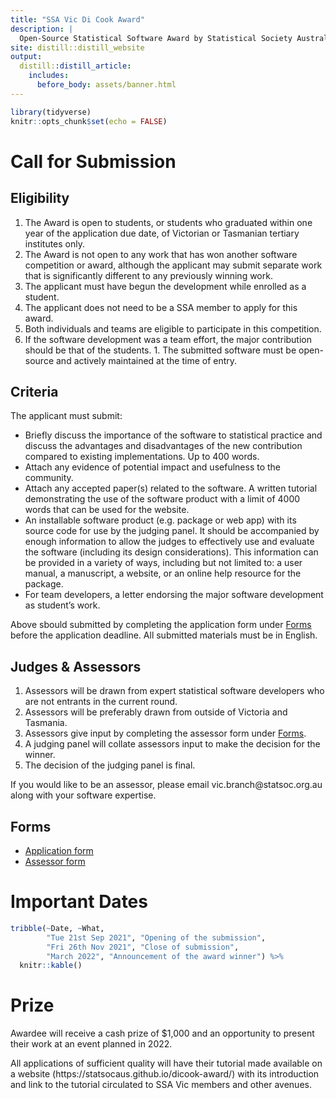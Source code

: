 ```yaml
---
title: "SSA Vic Di Cook Award"
description: |
  Open-Source Statistical Software Award by Statistical Society Australia, Victorian Branch
site: distill::distill_website
output: 
  distill::distill_article:
    includes:
      before_body: assets/banner.html
---
```


```r
library(tidyverse)
knitr::opts_chunk$set(echo = FALSE)
```


# <i class="fas fa-bullhorn"></i> Call for Submission

## Eligibility

1. The Award is open to students, or students who graduated within one year of the application due date, of Victorian or Tasmanian tertiary institutes only. 
1. The Award is not open to any work that has won another software competition or award, although the applicant may submit separate work that is significantly different to any previously winning work. 
1. The applicant must have begun the development while enrolled as a student. 
1. The applicant does not need to be a SSA member to apply for this award. 
1. Both individuals and teams are eligible to participate in this competition. 
1. If the software development was a team effort, the major contribution should be that of the students. 1. The submitted software must be open-source and actively maintained at the time of entry.

## Criteria

The applicant must submit:

* Briefly discuss the importance of the software to statistical practice and discuss the advantages and disadvantages of the new contribution compared to existing implementations. Up to 400 words.
* Attach any evidence of potential impact and usefulness to the community. 
* Attach any accepted paper(s) related to the software. 
A written tutorial demonstrating the use of the software product with a limit of 4000 words that can be used for the website.
* An installable software product (e.g. package or web app) with its source code for use by the judging panel. It should be accompanied by enough information to allow the judges to effectively use and evaluate the software (including its design considerations). This information can be provided in a variety of ways, including but not limited to: a user manual, a manuscript, a website, or an online help resource for the package.
* For team developers, a letter endorsing the major software development as student’s work.

Above sbould submitted by completing the application form under [Forms](#forms) before the application deadline. All submitted materials must be in English. 


## Judges & Assessors

1. Assessors will be drawn from expert statistical software developers who are not entrants in the current round. 
1. Assessors will be preferably drawn from outside of Victoria and Tasmania. 
1. Assessors give input by completing the assessor form under [Forms](#forms).
1. A judging panel will collate assessors input to make the decision for the winner. 
1. The decision of the judging panel is final.

If you would like to be an assessor, please email vic.branch@statsoc.org.au along with your software expertise. 


## Forms

<ul class="fa-ul">
  <li><span class="fa-li"><i class="fas fa-file-code"></i></span>[Application form](https://forms.gle/BeWmazpSnA9Qobxd8)</li>
  <li><span class="fa-li"><i class="fas fa-gavel"></i></span>[Assessor form](https://forms.gle/yV5amA1RdiFtyLDa6)</li>
</ul>


# <i class="fas fa-calendar-alt"></i> Important Dates

```r
tribble(~Date, ~What,
        "Tue 21st Sep 2021", "Opening of the submission",
        "Fri 26th Nov 2021", "Close of submission",
        "March 2022", "Announcement of the award winner") %>% 
  knitr::kable()
```



# <i class="fas fa-trophy"></i> Prize

Awardee will receive a cash prize of $1,000 and an opportunity to present their work at an event planned in 2022.

All applications of sufficient quality will have their tutorial made available on a website (https://statsocaus.github.io/dicook-award/) with its introduction and link to the tutorial circulated to SSA Vic members and other avenues. 


